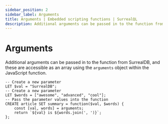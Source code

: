 ---
sidebar_position: 2
sidebar_label: Arguments
title: Arguments | Embedded scripting functions | SurrealQL
description: Additional arguments can be passed in to the function from SurrealDB, and these are accessible as an array using the arguments object within the JavaScript function.
---

# Arguments

Additional arguments can be passed in to the function from SurrealDB, and these are accessible as an array using the `arguments` object within the JavaScript function.

```surql 
-- Create a new parameter
LET $val = "SurrealDB";
-- Create a new parameter
LET $words = ["awesome", "advanced", "cool"];
-- Pass the parameter values into the function
CREATE article SET summary = function($val, $words) {
	const [val, words] = arguments;
	return `${val} is ${words.join(', ')}`;
};
```